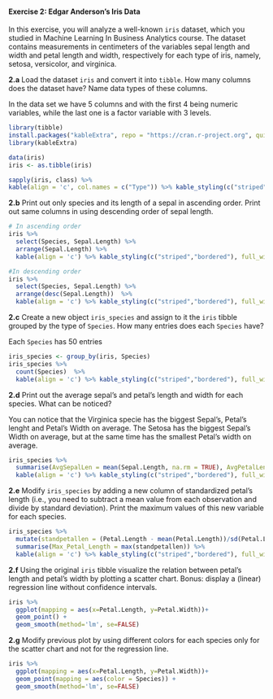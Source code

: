 #### Exercise 2: Edgar Anderson's Iris Data

In this exercise, you will analyze a well-known `iris` dataset, which you studied in Machine Learning In Business Analytics course. The dataset contains measurements in centimeters of the variables sepal length and width and petal length and width, respectively for each type of iris, namely, setosa, versicolor, and virginica.

__2.a__ Load the dataset `iris` and convert it into `tibble`. How many columns does the dataset have? Name data types of these columns.

In the data set we have 5 columns and with the first 4 being numeric variables, while the last one is a factor variable with 3 levels.

```r
library(tibble)
install.packages("kableExtra", repo = "https://cran.r-project.org", quiet = TRUE)
library(kableExtra)

data(iris)
iris <- as.tibble(iris)

sapply(iris, class) %>%
kable(align = 'c', col.names = c("Type")) %>% kable_styling(c("striped","bordered"), full_width = F, position = "center")

```

__2.b__ Print out only species and its length of a sepal in ascending order. Print out same columns in using descending order of sepal length.

```r
# In ascending order
iris %>%
  select(Species, Sepal.Length) %>%
  arrange(Sepal.Length) %>%
  kable(align = 'c') %>% kable_styling(c("striped","bordered"), full_width = F, position = "center") %>% scroll_box(width = "100%", height = "200px")

#In descending order
iris %>%
  select(Species, Sepal.Length) %>%
  arrange(desc(Sepal.Length))  %>%
  kable(align = 'c') %>% kable_styling(c("striped","bordered"), full_width = F, position = "center") %>% scroll_box(width = "100%", height = "200px")


```

__2.c__ Create a new object `iris_species` and assign to it the `iris` tibble grouped by the type of `Species`. How many entries does each `Species` have?

Each `Species` has 50 entries

```r

iris_species <- group_by(iris, Species)
iris_species %>% 
  count(Species)  %>%
  kable(align = 'c') %>% kable_styling(c("striped","bordered"), full_width = F, position = "center")

```

__2.d__ Print out the average sepal's and petal's length and width for each species. What can be noticed?

You can notice that the Virginica specie has the biggest Sepal's, Petal's lenght and Petal's Width on average. The Setosa has the biggest Sepal's Width on average, but at the same time has the smallest Petal's width on average.

```r

iris_species %>%
  summarise(AvgSepalLen = mean(Sepal.Length, na.rm = TRUE), AvgPetalLen = mean(Petal.Length, na.rm = TRUE), AvgSepalWid = mean(Sepal.Width, na.rm = TRUE), AvgPetalWid = mean(Petal.Width, na.rm = TRUE))  %>%
  kable(align = 'c') %>% kable_styling(c("striped","bordered"), full_width = F, position = "center")

```

__2.e__ Modify `iris_species` by adding a new column of standardized petal's length (i.e., you need to subtract a mean value from each observation and divide by standard deviation). Print the maximum values of this new variable for each species.

```r

iris_species %>% 
  mutate(standpetallen = (Petal.Length - mean(Petal.Length))/sd(Petal.Length)) %>%
  summarise(Max_Petal_Length = max(standpetallen)) %>%
  kable(align = 'c') %>% kable_styling(c("striped","bordered"), full_width = F, position = "center")

```

__2.f__ Using the original `iris` tibble visualize the relation between petal's length and petal's width by plotting a scatter chart. Bonus: display a (linear) regression line without confidence intervals.

```r

iris %>%
  ggplot(mapping = aes(x=Petal.Length, y=Petal.Width))+
  geom_point() +
  geom_smooth(method='lm', se=FALSE)

```

__2.g__ Modify previous plot by using different colors for each species only for the scatter chart and not for the regression line.

```r

iris %>%
  ggplot(mapping = aes(x=Petal.Length, y=Petal.Width))+
  geom_point(mapping = aes(color = Species)) +
  geom_smooth(method='lm', se=FALSE)

```

